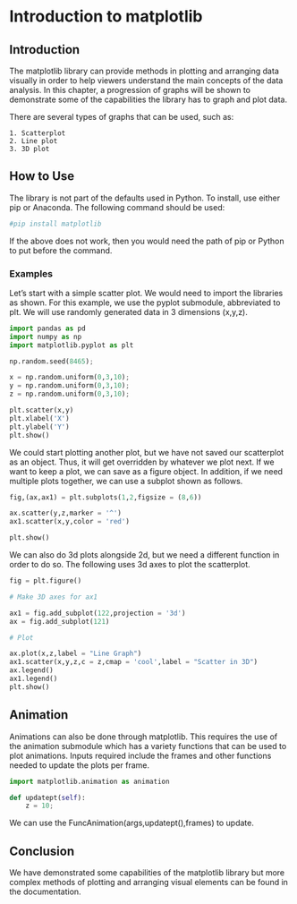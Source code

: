 # Introduction to matplotlib


## Introduction

The matplotlib library can provide methods in plotting and arranging data visually in order to help viewers understand the main concepts of the data analysis.
In this chapter, a progression of graphs will be shown to demonstrate some of the capabilities the library has to graph and plot data.

There are several types of graphs that can be used, such as:

	1. Scatterplot
	2. Line plot
	3. 3D plot

## How to Use

The library is not part of the defaults used in Python. To install, use either pip or Anaconda. The following command should be used:

```python

#pip install matplotlib

```

If the above does not work, then you would need the path of pip or Python to put before the command.

### Examples

Let's start with a simple scatter plot. We would need to import the libraries as shown. For this example, we use the pyplot submodule, abbreviated to plt.
We will use randomly generated data in 3 dimensions (x,y,z).

```python
import pandas as pd
import numpy as np
import matplotlib.pyplot as plt

np.random.seed(8465);

x = np.random.uniform(0,3,10);
y = np.random.uniform(0,3,10);
z = np.random.uniform(0,3,10);

plt.scatter(x,y)
plt.xlabel('X')
plt.ylabel('Y')
plt.show()

```

We could start plotting another plot, but we have not saved our scatterplot as an object. Thus, it will get overridden by whatever we plot next.
If we want to keep a plot, we can save as a figure object. In addition, if we need multiple plots together, we can use a subplot shown as follows.

```python

fig,(ax,ax1) = plt.subplots(1,2,figsize = (8,6))

ax.scatter(y,z,marker = '^')
ax1.scatter(x,y,color = 'red')

plt.show()
```

We can also do 3d plots alongside 2d, but we need a different function in order to do so. The following uses 3d axes to plot the scatterplot.

```python

fig = plt.figure()

# Make 3D axes for ax1

ax1 = fig.add_subplot(122,projection = '3d')
ax = fig.add_subplot(121)

# Plot

ax.plot(x,z,label = "Line Graph")
ax1.scatter(x,y,z,c = z,cmap = 'cool',label = "Scatter in 3D")
ax.legend()
ax1.legend()
plt.show()
```

## Animation

Animations can also be done through matplotlib. This requires the use of the animation submodule which has a variety functions that can be used to plot animations.
Inputs required include the frames and other functions needed to update the plots per frame.

```python

import matplotlib.animation as animation

def updatept(self):
	z = 10;

```

We can use the FuncAnimation(args,updatept(),frames) to update.

## Conclusion

We have demonstrated some capabilities of the matplotlib library but more complex methods of plotting and arranging visual elements can be found in the documentation.
